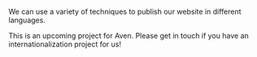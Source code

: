 We can use a variety of techniques to publish our website in different languages.

This is an upcoming project for Aven. Please get in touch if you have an internationalization project for us!

<!--- © Aven LLC and Aven Contributors. Licensed under Creative Commons CC BY-NC-SA 4.0 https://creativecommons.org/licenses/by-nc-sa/4.0/ -->

